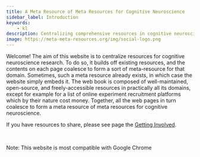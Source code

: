 ```yaml
---
title: A Meta Resource of Meta Resources for Cognitive Neuroscience
sidebar_label: Introduction
keywords:
    - kl
description: Centralizing comprehensive resources in cognitive neuroscience
image: https://meta-meta-resources.org/img/social-logo.png
---
```


Welcome! The aim of this website is to centralize resources for cognitive neuroscience research. To do so, it builds off existing resources, and the contents on each page coalesce to form a sort of meta-resource for that domain. Sometimes, such a meta resource already exists, in which case the website simply embeds it. The web book is composed of well-maintained, open-source, and freely-accessible resources in practically all its domains, except for example for a list of online experiment recruitment platforms which by their nature cost money. Together, all the web pages in turn coalesce to form a meta resource of meta resources for cognitive neuroscience.

If you have resources to share, please see page the [Getting Involved](contributing/getting-involved).

<br/>

Note: This website is most compatible with Google Chrome
